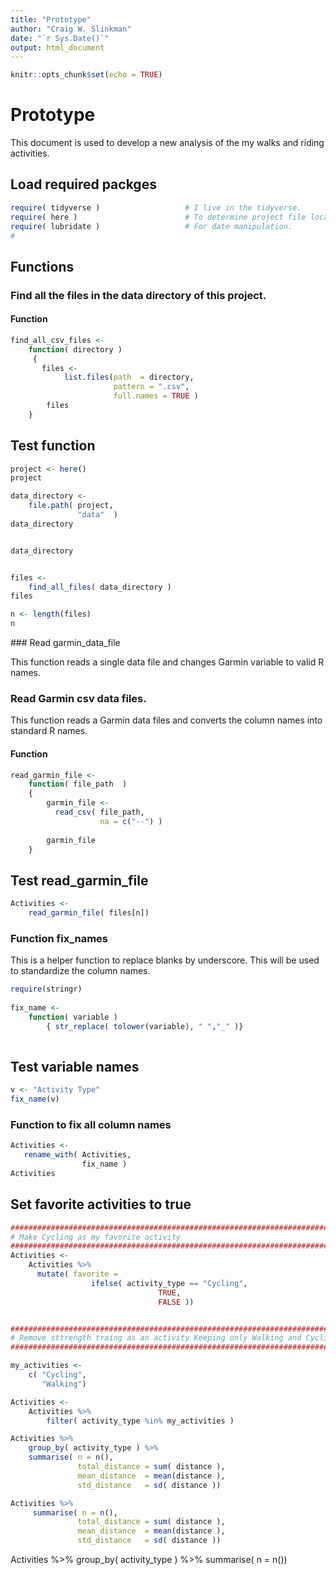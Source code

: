 ```yaml
---
title: "Prototype"
author: "Craig W. Slinkman"
date: "`r Sys.Date()`"
output: html_document
---
```


```r
knitr::opts_chunk$set(echo = TRUE)
```

# Prototype

This document is used to develop a new analysis of the my walks and riding
activities.

## Load required packges

```r
require( tidyverse )                   # I live in the tidyverse.
require( here )                        # To determine project file location.
require( lubridate )                   # For date manipulation.
#
```

## Functions

### Find all the files in the data directory of this project.

#### Function

```r
find_all_csv_files <- 
    function( directory )
     {
       files <- 
            list.files(path  = directory, 
                       pattern = ".csv",
                       full.names = TRUE )
        files
    }
```

## Test function  


```r
project <- here()
project

data_directory <-
    file.path( project,
               "data"  )
data_directory


data_directory


files <- 
    find_all_files( data_directory )
files

n <- length(files)
n
```
  
 ### Read garmin_data_file  
 
 This function reads a single data file and changes Garmin variable to valid R
 names.  
 

### Read Garmin csv data files.  

This function reads a  Garmin data files and converts the column names into
standard R names.

#### Function

```r
read_garmin_file <-
    function( file_path  )
    {
        garmin_file <-
          read_csv( file_path,
                    na = c("--") )
        
        garmin_file   
    }
```

## Test read_garmin_file

```r
Activities <-
    read_garmin_file( files[n])
```


### Function fix_names

This is a helper function to replace blanks by underscore.  This will be used
to standardize the column names.

```r
require(stringr)
        
fix_name <-
    function( variable )
        { str_replace( tolower(variable), " ","_" )}
    
```

## Test variable names

```r
v <- "Activity Type"
fix_name(v)
```
### Function to fix all column names 

```r
Activities <-
   rename_with( Activities,
                fix_name )
Activities
```

## Set favorite activities to true

```r
################################################################################################
# Make Cycling as my favorite activity
################################################################################################
Activities <-                         
    Activities %>% 
      mutate( favorite = 
                  ifelse( activity_type == "Cycling",
                                 TRUE,
                                 FALSE ))


################################################################################################
# Remove sttrength traing as an activity Keeping only Walking and Cycling.
################################################################################################

my_activities <-
    c( "Cycling",
       "Walking")

Activities <-
    Activities %>% 
        filter( activity_type %in% my_activities )

```
```r
Activities %>% 
    group_by( activity_type ) %>% 
    summarise( n = n(),
               total_distance = sum( distance ),
               mean_distance  = mean(distance ),
               std_distance   = sd( distance ))

Activities %>% 
     summarise( n = n(),
               total_distance = sum( distance ),
               mean_distance  = mean(distance ),
               std_distance   = sd( distance ))
```


Activities %>% 
    group_by( activity_type ) %>% 
    summarise( n = n())

